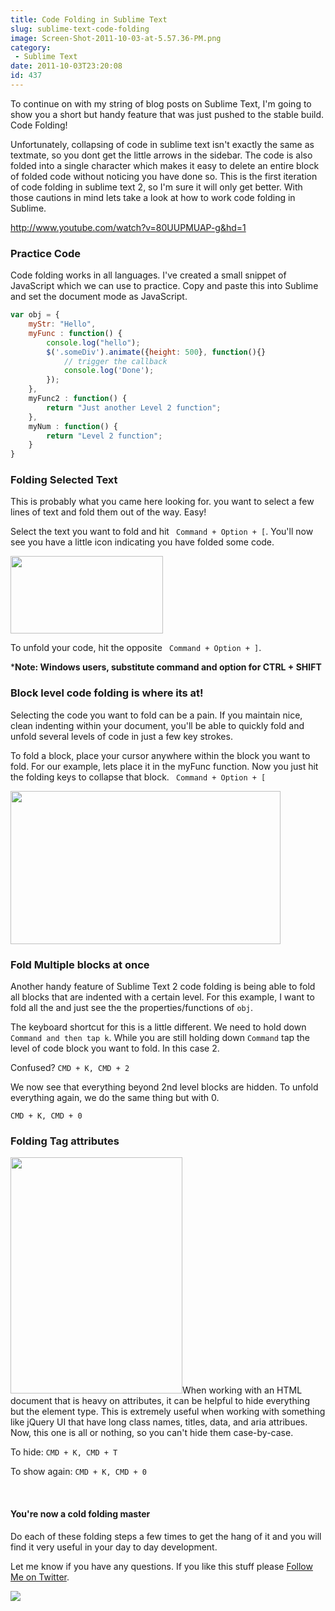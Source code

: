```yaml
---
title: Code Folding in Sublime Text
slug: sublime-text-code-folding
image: Screen-Shot-2011-10-03-at-5.57.36-PM.png
category:
 - Sublime Text
date: 2011-10-03T23:20:08
id: 437
---
```


To continue on with my string of blog posts on Sublime Text, I'm going to show you a short but handy feature that was just pushed to the stable build. Code Folding!

Unfortunately, collapsing of code in sublime text isn't exactly the same as textmate, so you dont get the little arrows in the sidebar. The code is also folded into a single character which makes it easy to delete an entire block of folded code without noticing you have done so. This is the first iteration of code folding in sublime text 2, so I'm sure it will only get better. With those cautions in mind lets take a look at how to work code folding in Sublime.


http://www.youtube.com/watch?v=80UUPMUAP-g&hd=1

<h3>Practice Code</h3>

Code folding works in all languages. I've created a small snippet of JavaScript which we can use to practice. Copy and paste this into Sublime and set the document mode as JavaScript.


```js
var obj = {
    myStr: "Hello",
    myFunc : function() {
        console.log("hello");
        $('.someDiv').animate({height: 500}, function(){}
            // trigger the callback
            console.log('Done');
        });
    },
    myFunc2 : function() {
        return "Just another Level 2 function";
    },
    myNum : function() {
        return "Level 2 function";
    }
}
```

<h3>Folding Selected Text</h3>

This is probably what you came here looking for. you want to select a few lines of text and fold them out of the way. Easy!

Select the text you want to fold and hit ` Command + Option + [`. You'll now see you have a little icon indicating you have folded some code.

<img class="alignleft size-full wp-image-423" title="Screen Shot 2011-10-03 at 5.32.13 PM" src="Screen-Shot-2011-10-03-at-5.32.13-PM.png" alt="" width="244" height="124" />

To unfold your code, hit the opposite ` Command + Option + ]`.

***Note:  Windows users, substitute command and option for CTRL + SHIFT**

<h3>Block level code folding is where its at!</h3>

Selecting the code you want to fold can be a pain. If you maintain nice, clean indenting within your document, you'll be able to quickly fold and unfold several levels of code in just a few key strokes.

To fold a block, place your cursor anywhere within the block you want to fold. For our example, lets place it in the myFunc function. Now you just hit the folding keys to collapse that block.
` Command + Option + [`

<img class="aligncenter size-full wp-image-424" title="Sublime Text Block Code Folding" src="Screen-Shot-2011-10-03-at-5.37.27-PM.png" alt="" width="432" height="245" />

<h3>Fold Multiple blocks at once</h3>

Another handy feature of Sublime Text 2 code folding is being able to fold all blocks that are indented with a certain level. For this example, I want to fold all the and just see the the properties/functions of `obj`.

The keyboard shortcut for this is a little different. We need to hold down `Command and then tap k`.
While you are still holding down `Command` tap the level of code block you want to fold. In this case 2.

Confused? `CMD + K, CMD + 2`

We now see that everything beyond 2nd level blocks are hidden. To unfold everything again, we do the same thing but with 0.

`CMD + K, CMD + 0`

<h3>Folding Tag attributes</h3>

<img class="alignright size-full wp-image-427" title="Sublime Text Attribute Folding" src="Screen-Shot-2011-10-03-at-5.50.54-PM.png" alt="" width="275" height="378" />When working with an HTML document that is heavy on attributes, it can be helpful to hide everything but the element type. This is extremely useful when working with something like jQuery UI that have long class names, titles, data, and aria attribues. Now, this one is all or nothing, so you can't hide them case-by-case.

To hide:
`CMD + K, CMD + T`

To show again:
`CMD + K, CMD + 0`

<br/>

<h4>You're now a cold folding master</h4>

Do each of these folding steps a few times to get the hang of it and you will find it very useful in your day to day development.

Let me know if you have any questions. If you like this stuff please <a href="http://twitter.com/wesbos">Follow Me on Twitter</a>.

<a href="https://sublimetextbook.com/?utm_source=codefolding&utm_medium=banner&utm_campaign=product"><img src="facebook-share2.png" /></a>